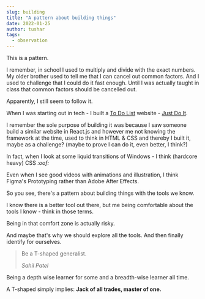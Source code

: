 ```yaml
---
slug: building
title: "A pattern about building things"
date: 2022-01-25
author: tushar
tags:
  - observation
---
```


This is a pattern.

I remember, in school I used to multiply and divide with the exact numbers. My older brother used to tell me that I can cancel out common factors. And I used to challenge that I could do it fast enough. Until I was actually taught in class that common factors should be cancelled out.

Apparently, I still seem to follow it.

When I was starting out in tech - I built a [To Do List](https://github.com/tusharnankani/ToDoList) website - [Just Do It](https://tusharjustdoit.netlify.app). 

I remember the sole purpose of building it was because I saw someone build a similar website in React.js and however me not knowing the framework at the time, used to think in HTML & CSS and thereby I built it, maybe as a challenge? (maybe to prove I can do it, even better, I think?) 

In fact, when I look at some liquid transitions of Windows - I think (hardcore heavy) CSS *:oof:*

Even when I see good videos with animations and illustration, I think Figma's Prototyping rather than Adobe After Effects. 

<p>
  <TwitterTweetEmbed tweetId={"1480621729772802048"} />
</p>

So you see, there's a pattern about building things with the tools we know.

I know there is a better tool out there, but me being comfortable about the tools I know - think in those terms.

Being in that comfort zone is actually risky.

<p>
  <TwitterTweetEmbed tweetId={"1318887410621702148"} />
</p>

And maybe that's why we should explore all the tools. And then finally identify for ourselves. 

> Be a T-shaped generalist.
>
> <cite>Sahil Patel</cite>

Being a depth wise learner for some and a breadth-wise learner all time.

A T-shaped simply implies: **Jack of all trades, master of one.**
